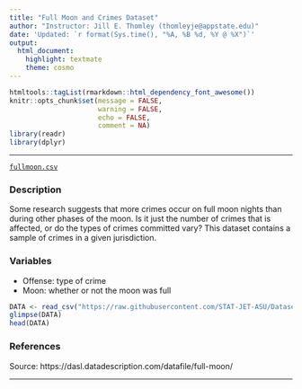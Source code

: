 ```yaml
---
title: "Full Moon and Crimes Dataset"
author: "Instructor: Jill E. Thomley (thomleyje@appstate.edu)"
date: 'Updated: `r format(Sys.time(), "%A, %B %d, %Y @ %X")`'
output: 
  html_document: 
    highlight: textmate
    theme: cosmo
---
```


```r
htmltools::tagList(rmarkdown::html_dependency_font_awesome())
knitr::opts_chunk$set(message = FALSE, 
                      warning = FALSE, 
                      echo = FALSE,
                      comment = NA)
library(readr)
library(dplyr)
```
<hr>

<i class="fas fa-database"></i> [`fullmoon.csv`](https://raw.githubusercontent.com/STAT-JET-ASU/Datasets/master/Instructor/fullmoon.csv)

### Description

Some research suggests that more crimes occur on full moon nights than during other phases of the moon. Is it just the number of crimes that is affected, or do the types of crimes committed vary? This dataset contains a sample of crimes in a given jurisdiction. 

### Variables

* Offense: type of crime
* Moon: whether or not the moon was full

```r
DATA <- read_csv("https://raw.githubusercontent.com/STAT-JET-ASU/Datasets/master/Instructor/fullmoon.csv")
glimpse(DATA)
head(DATA)
```

### References

Source: https://dasl.datadescription.com/datafile/full-moon/

<hr>

